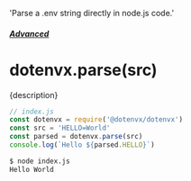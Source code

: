   'Parse a .env string directly in node.js code.'

##### [Advanced](/docs/advanced)
# dotenvx.parse(src)

<p className="lead">{description}</p>

```js
// index.js
const dotenvx = require('@dotenvx/dotenvx')
const src = 'HELLO=World'
const parsed = dotenvx.parse(src)
console.log(`Hello ${parsed.HELLO}`)
```

```sh
$ node index.js
Hello World
```
